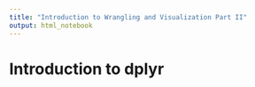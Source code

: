 ```yaml
---
title: "Introduction to Wrangling and Visualization Part II"
output: html_notebook
---
```



# Introduction to dplyr

